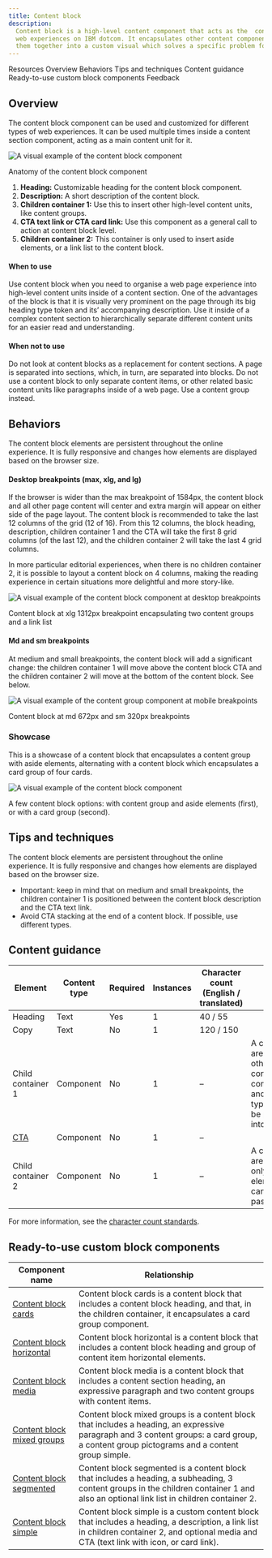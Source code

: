 ```yaml
---
title: Content block
description:
  Content block is a high-level content component that acts as the  content unit used inside a content section to build
  web experiences on IBM dotcom. It encapsulates other content components (one or multiple content groups) and brings
  them together into a custom visual which solves a specific problem for the user.
---
```



<ComponentDescription name="Content block" type="layout" />

<AnchorLinks>

<AnchorLink>Resources</AnchorLink>
<AnchorLink>Overview</AnchorLink>
<AnchorLink>Behaviors</AnchorLink>
<AnchorLink>Tips and techniques</AnchorLink>
<AnchorLink>Content guidance</AnchorLink>
<AnchorLink>Ready-to-use custom block components</AnchorLink>
<AnchorLink>Feedback</AnchorLink>

</AnchorLinks>

<ResourceLinks name="Content block" type="layout" />

## Overview

The content block component can be used and customized for different types of web experiences. It can be used multiple
times inside a content section component, acting as a main content unit for it.

![A visual example of the content block component](../../images/component/content-block/component--content-block--overview.png)

<Caption>Anatomy of the content block component</Caption>

<br />

1. **Heading:** Customizable heading for the content block component.
2. **Description:** A short description of the content block.
3. **Children container 1:** Use this to insert other high-level content units, like content groups.
4. **CTA text link or CTA card link:** Use this component as a general call to action at content block level.
5. **Children container 2:** This container is only used to insert aside elements, or a link list to the content block.

#### When to use

Use content block when you need to organise a web page experience into high-level content units inside of a content
section. One of the advantages of the block is that it is visually very prominent on the page through its big heading
type token and its’ accompanying description. Use it inside of a complex content section to hierarchically separate
different content units for an easier read and understanding.

#### When not to use

Do not look at content blocks as a replacement for content sections. A page is separated into sections, which, in turn,
are separated into blocks. Do not use a content block to only separate content items, or other related basic content
units like paragraphs inside of a web page. Use a content group instead.

## Behaviors

The content block elements are persistent throughout the online experience. It is fully responsive and changes how
elements are displayed based on the browser size.

#### Desktop breakpoints (max, xlg, and lg)

If the browser is wider than the max breakpoint of 1584px, the content block and all other page content will center and
extra margin will appear on either side of the page layout. The content block is recommended to take the last 12 columns
of the grid (12 of 16). From this 12 columns, the block heading, description, children container 1 and the CTA will take
the first 8 grid columns (of the last 12), and the children container 2 will take the last 4 grid columns.

In more particular editorial experiences, when there is no children container 2, it is possible to layout a content
block on 4 columns, making the reading experience in certain situations more delightful and more story-like.

<Row>

<Column colMd={4} colLg={12}>

![A visual example of the content block component at desktop breakpoints](../../images/component/content-block/component--content-block--behaviors-desktop.png)

<Caption>Content block at xlg 1312px breakpoint encapsulating two content groups and a link list</Caption>

</Column>

</Row>

#### Md and sm breakpoints

At medium and small breakpoints, the content block will add a significant change: the children container 1 will move
above the content block CTA and the children container 2 will move at the bottom of the content block. See below.

![A visual example of the content group component at mobile breakpoints](../../images/component/content-block/component--content-block--behaviors-mobile.png)

<Caption>Content block at md 672px and sm 320px breakpoints</Caption>

### Showcase

This is a showcase of a content block that encapsulates a content group with aside elements, alternating with a content
block which encapsulates a card group of four cards.

![A visual example of the content block component](../../images/component/content-block/component--content-block--showcase.gif)

<Caption>
  A few content block options: with content group and aside elements (first), or with a card group (second).
</Caption>

## Tips and techniques

The content block elements are persistent throughout the online experience. It is fully responsive and changes how
elements are displayed based on the browser size.

- Important: keep in mind that on medium and small breakpoints, the children container 1 is positioned between the
  content block description and the CTA text link.
- Avoid CTA stacking at the end of a content block. If possible, use different types.

## Content guidance

| Element                                                    | Content type | Required | Instances | Character count <br/>(English / translated) | Notes                                                                                |
| ---------------------------------------------------------- | ------------ | -------- | --------- | ------------------------------------------- | ------------------------------------------------------------------------------------ |
| Heading                                                    | Text         | Yes      | 1         | 40 / 55                                     |                                                                                      |
| Copy                                                       | Text         | No       | 1         | 120 / 150                                   |                                                                                      |
| Child container 1                                          | Component    | No       | 1         | –                                           | A container area that other content components and content types can be passed into. |
| [CTA](https://www.ibm.com/standards/carbon/components/cta) | Component    | No       | 1         | –                                           |                                                                                      |
| Child container 2                                          | Component    | No       | 1         | –                                           | A container area where only aside elements can be passed into.                       |

For more information, see the
[character count standards](https://github.com/carbon-design-system/carbon-for-ibm-dotcom-website/wiki/Character-count-standards).

## Ready-to-use custom block components

| Component name                                                                                     | Relationship                                                                                                                                                                                |
| -------------------------------------------------------------------------------------------------- | ------------------------------------------------------------------------------------------------------------------------------------------------------------------------------------------- |
| [Content block cards](https://www.ibm.com/standards/carbon/components/card-group)                  | Content block cards is a content block that includes a content block heading, and that, in the children container, it encapsulates a card group component.                                  |
| [Content block horizontal](https://www.ibm.com/standards/carbon/components/content-group-cards)    | Content block horizontal is a content block that includes a content block heading and group of content item horizontal elements.                                                            |
| [Content block media](https://www.ibm.com/standards/carbon/components/content-group-pictograms)    | Content block media is a content block that includes a content section heading, an expressive paragraph and two content groups with content items.                                          |
| [Content block mixed groups](https://www.ibm.com/standards/carbon/components/content-group-simple) | Content block mixed groups is a content block that includes a heading, an expressive paragraph and 3 content groups: a card group, a content group pictograms and a content group simple.   |
| [Content block segmented](https://www.ibm.com/standards/carbon/components/content-group-simple)    | Content block segmented is a content block that includes a heading, a subheading, 3 content groups in the children container 1 and also an optional link list in children container 2.      |
| [Content block simple](https://www.ibm.com/standards/carbon/components/content-group-simple)       | Content block simple is a custom content block that includes a heading, a description, a link list in children container 2, and optional media and CTA (text link with icon, or card link). |

<ComponentFooter name="Content block" type="layout" />
